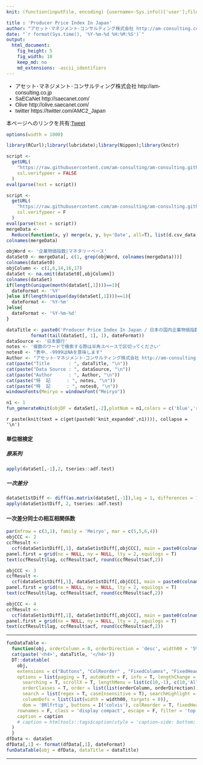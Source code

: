 ```yaml
---
knit: (function(inputFile, encoding) {username<-Sys.info()['user'];fileName<-'defaultPath.csv';pathToFile <-paste0('C:/Users/', username,'/Desktop/pathToCSV/');setwd(pathToFile);buf0<-read.csv(fileName,header = F,skip = 0,stringsAsFactor = F,check.names = F,fileEncoding = 'utf-8');timeStamp<-format(Sys.time(),'%Y%m%d%H%M%S');rmarkdown::render(inputFile, encoding = encoding, output_file = paste0('C:/Users/',username,buf0[2,1],'charts/','am-consulting.co.jp-ProducerPriceIndexInJapan.html')) })

title : 'Producer Price Index In Japan'
author: "アセット･マネジメント･コンサルティング株式会社 http://am-consulting.co.jp"
date: "`r format(Sys.time(), '%Y-%m-%d %H:%M:%S')`"
output: 
  html_document:
    fig_height: 5
    fig_width: 10
    keep_md: no
    md_extensions: -ascii_identifiers
---
```

<link href="http://knowledgevault.saecanet.com/components/rmarkdown-html.css" rel="stylesheet">
<style>
body{font-family:'Hiragino Kaku Gothic Pro','Meiryo UI',Verdana,sans-serif;}
.main-container {
	max-width: 1000px;
	margin-left: auto;
	margin-right: auto;
}
table{
 white-space: nowrap;
}
</style>

- アセット･マネジメント･コンサルティング株式会社 http://am-consulting.co.jp
- SaECaNet http://saecanet.com/
- Olive http://olive.saecanet.com/
- twitter https://twitter.com/AMC2_Japan

本ページへのリンクを共有:<a href="https://twitter.com/share" class="twitter-share-button" data-via="AMC2_Japan" data-size="large">Tweet</a> <script>!function(d,s,id){var js,fjs=d.getElementsByTagName(s)[0],p=/^http:/.test(d.location)?'http':'https';if(!d.getElementById(id)){js=d.createElement(s);js.id=id;js.src=p+'://platform.twitter.com/widgets.js';fjs.parentNode.insertBefore(js,fjs);}}(document, 'script', 'twitter-wjs');</script>

```r
options(width = 1000)
```

```r
library(RCurl);library(lubridate);library(Nippon);library(knitr)
```

```r
script <-
  getURL(
    "https://raw.githubusercontent.com/am-consulting/am-consulting.github.io/master/R-dygraphsFunction.r",
    ssl.verifypeer = FALSE
  )
eval(parse(text = script))

script <-
  getURL(
    "https://raw.githubusercontent.com/am-consulting/am-consulting.github.io/master/importDataFromBOJ.r",
    ssl.verifypeer = F
  )
eval(parse(text = script))
mergeData <- 
  Reduce(function(x, y) merge(x, y, by='Date', all=T), list(d.csv_data,w1.csv_data,m.csv_data,q.csv_data,fy.csv_data))
colnames(mergeData)
```

```r
objWord <- '企業物価指数|マネタリーベース'
dataSet0 <- mergeData[, c(1, grep(objWord, colnames(mergeData)))]
colnames(dataSet0)
objColumn <- c(1,6,14,16,17)
dataSet <- na.omit(dataSet0[,objColumn])
colnames(dataSet)
if(length(unique(month(dataSet[,1])))==1){
  dateFormat <- '%Y'
}else if(length(unique(day(dataSet[,1])))==1){
  dateFormat <- '%Y-%m'
}else{
  dateFormat <- '%Y-%m-%d'
}
```

```r
dataTitle <- paste0('Producer Price Index In Japan / 日本の国内企業物価指数 - ',
         format(tail(dataSet[, 1], 1), dateFormat))
dataSource <- '日本銀行'
notes <- '複数のワードで検索する際は半角スペースで区切ってください'
notes0 <- "表中、-9999はNAを意味します"
Author <- "アセット･マネジメント･コンサルティング株式会社 http://am-consulting.co.jp"
cat(paste("Title       : ", dataTitle, "\n"))
cat(paste("Data Source : ", dataSource, "\n"))
cat(paste("Author      : ", Author, "\n"))
cat(paste("特  記      : ", notes, "\n"))
cat(paste("特  記      : ", notes0, "\n"))
windowsFonts(Meiryo = windowsFont("Meiryo"))
```

```r
n1 <- 1
fun_generateKnit(objDF = dataSet[,-2],plotNum = n1,colors = c('blue','red','darkorange'))
```
`r paste(knit(text = c(get(paste0('knit_expanded',n1)))), collapse = '\n')`

#### 単位根検定
##### 原系列

```r
apply(dataSet[,-1],2, tseries::adf.test)
```

##### 一次差分

```r
dataSet1stDiff <- diff(as.matrix(dataSet[,-1]),lag = 1, differences = 1)
apply(dataSet1stDiff, 2, tseries::adf.test)
```

#### 一次差分同士の相互相関係数

```r
par(mfrow = c(3,1), family = 'Meiryo', mar = c(5,5,6,4))
objCCC <- 2
ccfResult <- 
  ccf(dataSet1stDiff[,1], dataSet1stDiff[,objCCC], main = paste0(colnames(dataSet1stDiff)[c(1,objCCC)], collapse = '\n×\n'))
panel.first = grid(nx = NULL, ny = NULL, lty = 2, equilogs = T)
text(ccfResult$lag, ccfResult$acf, round(ccfResult$acf,2))

objCCC <- 3
ccfResult <- 
  ccf(dataSet1stDiff[,1], dataSet1stDiff[,objCCC], main = paste0(colnames(dataSet1stDiff)[c(1,objCCC)], collapse = '\n×\n'))
panel.first = grid(nx = NULL, ny = NULL, lty = 2, equilogs = T)
text(ccfResult$lag, ccfResult$acf, round(ccfResult$acf,2))

objCCC <- 4
ccfResult <- 
  ccf(dataSet1stDiff[,1], dataSet1stDiff[,objCCC], main = paste0(colnames(dataSet1stDiff)[c(1,objCCC)], collapse = '\n×\n'))
panel.first = grid(nx = NULL, ny = NULL, lty = 2, equilogs = T)
text(ccfResult$lag, ccfResult$acf, round(ccfResult$acf,2))
```

***

```r
funDataTable <- 
  function(obj, orderColumn = 0, orderDirection = 'desc', width00 = '5%', caption = '', dataTitle='',title='',append='') {
  cat(paste('<h4>', dataTitle, '</h4>'))  
  DT::datatable(
    obj,
    extensions = c("Buttons", "ColReorder" , "FixedColumns", "FixedHeader"),
    options = list(paging = T, autoWidth = F, info = T, lengthChange = T, ordering = T,
      searching = T, scrollX = T, lengthMenu = list(c(10,-1), c(10,'All')),
      orderClasses = T, order = list(list(orderColumn, orderDirection)), 
      search = list(regex = T, caseInsensitive = T), searchHighlight = T,
      columnDefs = list(list(width = width00, targets = 0)),
      dom = 'BRlfrtip', buttons = I('colvis'), colReorder = T, fixedHeader = T, fixedColumns = list(leftColumns = 1)),
    rownames = F, class = 'display compact', escape = F, filter = 'top', 
    caption = caption
    # caption = htmltools::tags$caption(style = 'caption-side: bottom; text-align: center;','Table ', htmltools::em(caption))
  )  
  }
dfData <- dataSet
dfData[,1] <- format(dfData[,1], dateFormat)
funDataTable(obj = dfData, dataTitle = dataTitle)
```

***

<script>
  (function(i,s,o,g,r,a,m){i['GoogleAnalyticsObject']=r;i[r]=i[r]||function(){
  (i[r].q=i[r].q||[]).push(arguments)},i[r].l=1*new Date();a=s.createElement(o),
  m=s.getElementsByTagName(o)[0];a.async=1;a.src=g;m.parentNode.insertBefore(a,m)
  })(window,document,'script','https://www.google-analytics.com/analytics.js','ga');

  ga('create', 'UA-3077339-5', 'auto');
  ga('send', 'pageview');

</script>
